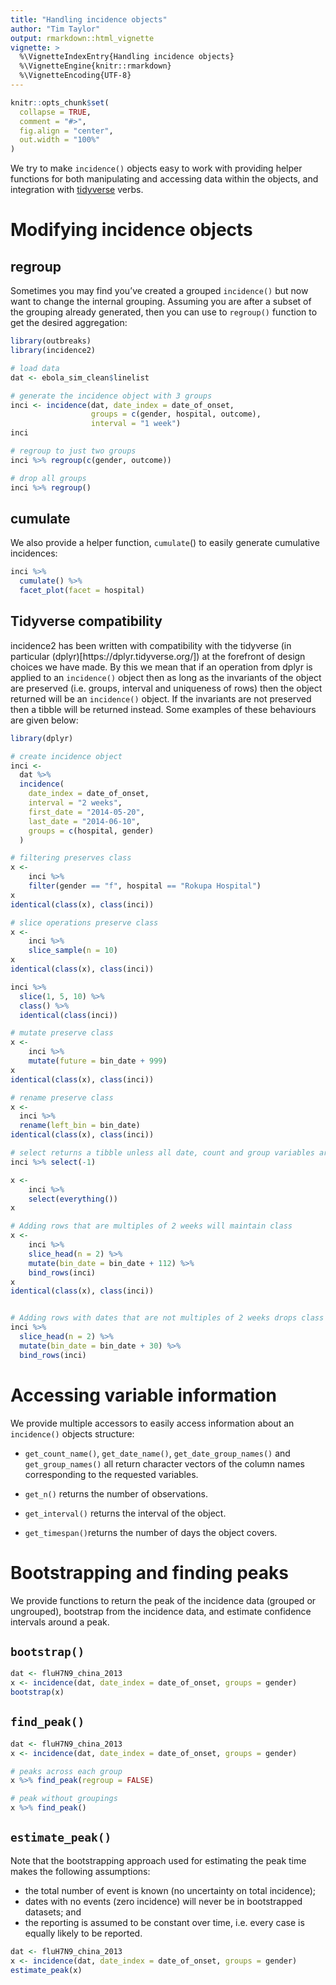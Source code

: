 ```yaml
---
title: "Handling incidence objects"
author: "Tim Taylor"
output: rmarkdown::html_vignette
vignette: >
  %\VignetteIndexEntry{Handling incidence objects}
  %\VignetteEngine{knitr::rmarkdown}
  %\VignetteEncoding{UTF-8}
---
```


```r
knitr::opts_chunk$set(
  collapse = TRUE,
  comment = "#>",
  fig.align = "center",
  out.width = "100%"
)
```

We try to make `incidence()` objects easy to work with providing helper
functions for both manipulating and accessing data within the objects, 
and integration with [tidyverse](https://www.tidyverse.org/) verbs.

# Modifying incidence objects

## regroup
Sometimes you may find you've created a grouped `incidence()` but now want to
change the internal grouping.  Assuming you are after a subset of the grouping
already generated, then you can use to `regroup()` function to get the desired
aggregation:

```r
library(outbreaks)
library(incidence2)

# load data
dat <- ebola_sim_clean$linelist

# generate the incidence object with 3 groups
inci <- incidence(dat, date_index = date_of_onset,
                  groups = c(gender, hospital, outcome),
                  interval = "1 week")
inci

# regroup to just two groups
inci %>% regroup(c(gender, outcome))

# drop all groups
inci %>% regroup()
```

## cumulate
We also provide a helper function, `cumulate`() to easily generate cumulative 
incidences:

```r
inci %>% 
  cumulate() %>% 
  facet_plot(facet = hospital)
```

## Tidyverse compatibility
incidence2 has been written with compatibility with the tidyverse
(in particular (dplyr)[https://dplyr.tidyverse.org/]) at the forefront of
design choices we have made.  By this we mean that if an operation from
dplyr is applied to an `incidence()` object then as long as the invariants of
the object are preserved (i.e. groups, interval and uniqueness of rows) then
the object returned will be an `incidence()` object.  If the invariants are
not preserved then a tibble will be returned instead.  Some examples of these
behaviours are given below:

```r
library(dplyr)

# create incidence object
inci <-
  dat %>%
  incidence(
    date_index = date_of_onset,
    interval = "2 weeks",
    first_date = "2014-05-20",
    last_date = "2014-06-10",
    groups = c(hospital, gender)
  )

# filtering preserves class
x <-
    inci %>%
    filter(gender == "f", hospital == "Rokupa Hospital")
x
identical(class(x), class(inci))

# slice operations preserve class
x <-
    inci %>%
    slice_sample(n = 10)
x
identical(class(x), class(inci))

inci %>%
  slice(1, 5, 10) %>%
  class() %>% 
  identical(class(inci))

# mutate preserve class
x <-
    inci %>%
    mutate(future = bin_date + 999)
x
identical(class(x), class(inci))

# rename preserve class
x <-
  inci %>%
  rename(left_bin = bin_date)
identical(class(x), class(inci))

# select returns a tibble unless all date, count and group variables are preserved
inci %>% select(-1)

x <-
    inci %>%
    select(everything())
x

# Adding rows that are multiples of 2 weeks will maintain class
x <-
    inci %>%
    slice_head(n = 2) %>%
    mutate(bin_date = bin_date + 112) %>%
    bind_rows(inci)
x
identical(class(x), class(inci))


# Adding rows with dates that are not multiples of 2 weeks drops class
inci %>%
  slice_head(n = 2) %>%
  mutate(bin_date = bin_date + 30) %>%
  bind_rows(inci)
```

# Accessing variable information
We provide multiple accessors to easily access information about an `incidence()`
objects structure:

* `get_count_name()`, `get_date_name()`, `get_date_group_names()` and 
  `get_group_names()` all return character vectors of the column names corresponding
  to the requested variables.

* `get_n()` returns the number of observations.

* `get_interval()` returns the interval of the object.

* `get_timespan()`returns the number of days the object covers.


# Bootstrapping and finding peaks

We provide functions to return the peak of the incidence data (grouped or 
ungrouped), bootstrap from the incidence data, and estimate confidence intervals
around a peak.

## `bootstrap()`
```r
dat <- fluH7N9_china_2013
x <- incidence(dat, date_index = date_of_onset, groups = gender)
bootstrap(x)
```

## `find_peak()`
```r
dat <- fluH7N9_china_2013
x <- incidence(dat, date_index = date_of_onset, groups = gender)

# peaks across each group
x %>% find_peak(regroup = FALSE)

# peak without groupings
x %>% find_peak()
```

## `estimate_peak()`
Note that the bootstrapping approach used for estimating the peak time makes
the following assumptions:

- the total number of event is known (no uncertainty on total incidence);
- dates with no events (zero incidence) will never be in bootstrapped datasets; and
- the reporting is assumed to be constant over time, i.e. every case is
  equally likely to be reported.
  
```r
dat <- fluH7N9_china_2013
x <- incidence(dat, date_index = date_of_onset, groups = gender)
estimate_peak(x)
```





